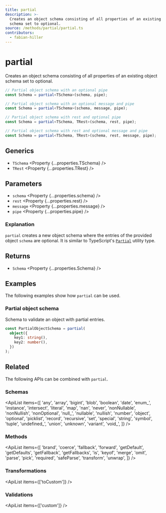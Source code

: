 ```yaml
---
title: partial
description: >-
  Creates an object schema consisting of all properties of an existing object
  schema set to optional.
source: /methods/partial/partial.ts
contributors:
  - fabian-hiller
---
```



# partial

Creates an object schema consisting of all properties of an existing object schema set to optional.

```ts
// Partial object schema with an optional pipe
const Schema = partial<TSchema>(schema, pipe);

// Partial object schema with an optional message and pipe
const Schema = partial<TSchema>(schema, message, pipe);

// Partial object schema with rest and optional pipe
const Schema = partial<TSchema, TRest>(schema, rest, pipe);

// Partial object schema with rest and optional message and pipe
const Schema = partial<TSchema, TRest>(schema, rest, message, pipe);
```

## Generics

- `TSchema` <Property {...properties.TSchema} />
- `TRest` <Property {...properties.TRest} />

## Parameters

- `schema` <Property {...properties.schema} />
- `rest` <Property {...properties.rest} />
- `message` <Property {...properties.message} />
- `pipe` <Property {...properties.pipe} />

### Explanation

`partial` creates a new object schema where the entries of the provided object `schema` are optional. It is similar to TypeScript's [`Partial`](https://www.typescriptlang.org/docs/handbook/utility-types.html#partialtype) utility type.

## Returns

- `Schema` <Property {...properties.Schema} />

## Examples

The following examples show how `partial` can be used.

### Partial object schema

Schema to validate an object with partial entries.

```ts
const PartialObjectSchema = partial(
  object({
    key1: string(),
    key2: number(),
  })
);
```

## Related

The following APIs can be combined with `partial`.

### Schemas

<ApiList
  items={[
    'any',
    'array',
    'bigint',
    'blob',
    'boolean',
    'date',
    'enum_',
    'instance',
    'intersect',
    'literal',
    'map',
    'nan',
    'never',
    'nonNullable',
    'nonNullish',
    'nonOptional',
    'null_',
    'nullable',
    'nullish',
    'number',
    'object',
    'optional',
    'picklist',
    'record',
    'recursive',
    'set',
    'special',
    'string',
    'symbol',
    'tuple',
    'undefined_',
    'union',
    'unknown',
    'variant',
    'void_',
  ]}
/>

### Methods

<ApiList
  items={[
    'brand',
    'coerce',
    'fallback',
    'forward',
    'getDefault',
    'getDefaults',
    'getFallback',
    'getFallbacks',
    'is',
    'keyof',
    'merge',
    'omit',
    'parse',
    'pick',
    'required',
    'safeParse',
    'transform',
    'unwrap',
  ]}
/>

### Transformations

<ApiList items={['toCustom']} />

### Validations

<ApiList items={['custom']} />
